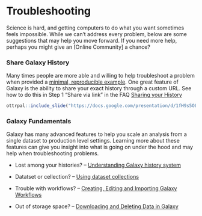 # Troubleshooting

Science is hard, and getting computers to do what you want sometimes feels impossible.
While we can't address every problem, below are some suggestions that may help you move forward.
If you need more help, perhaps you might give an [Online Community] a chance?

### Share Galaxy History {-}

Many times people are more able and willing to help troubleshoot a problem when provided a [minimal, reproducible example](https://stackoverflow.com/help/minimal-reproducible-example){target="_blank"}.
One great feature of Galaxy is the ability to share your exact history through a custom URL.
See how to do this in Step 1 "Share via link" in the FAQ [Sharing your History](https://training.galaxyproject.org/training-material/faqs/galaxy/histories_sharing.html){target="_blank"} 

```r
ottrpal::include_slide("https://docs.google.com/presentation/d/1fH9s5OLcRF5meZtFWTJe89RFvJSh125kdjhdqp5smqA/edit#slide=id.g302b08c5e6e_0_51")
```

### Galaxy Fundamentals {-}

Galaxy has many advanced features to help you scale an analysis from a single dataset to production level settings.
Learning more about these features can give you insight into what is going on under the hood and may help when troubleshooting problems.

- Lost among your histories? -- [Understanding Galaxy history system](https://training.galaxyproject.org/training-material/topics/galaxy-interface/tutorials/history/tutorial.html){target="_blank"}

- Datatset or cellection? -- [Using dataset collections](https://training.galaxyproject.org/training-material/topics/galaxy-interface/tutorials/collections/tutorial.html){target="_blank"}

- Trouble with workflows? -- [Creating, Editing and Importing Galaxy Workflows](https://training.galaxyproject.org/training-material/topics/galaxy-interface/tutorials/workflow-editor/tutorial.html){target="_blank"}

- Out of storage space? -- [Downloading and Deleting Data in Galaxy](https://training.galaxyproject.org/training-material/topics/galaxy-interface/tutorials/download-delete-data/tutorial.html){target="_blank"}
